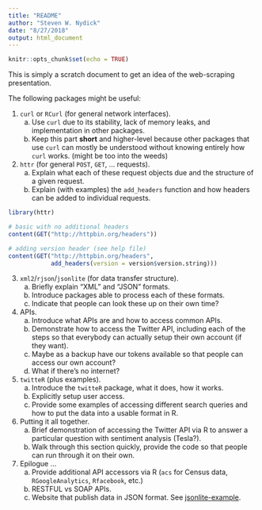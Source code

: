 ```yaml
---
title: "README"
author: "Steven W. Nydick"
date: "8/27/2018"
output: html_document
---
```


```r
knitr::opts_chunk$set(echo = TRUE)
```

This is simply a scratch document to get an idea of the web-scraping presentation.

The following packages might be useful:

1. `curl` or `RCurl` (for general network interfaces).
    a. Use `curl` due to its stability, lack of memory leaks, and implementation
       in other packages.
    b. Keep this part **short** and higher-level because other packages that use
       `curl` can mostly be understood without knowing entirely how `curl` works.
       (might be too into the weeds)
2. `httr` (for general `POST`, `GET`, ... requests).
    a. Explain what each of these request objects due and the structure of
       a given request.
    b. Explain (with examples) the `add_headers` function and how headers
       can be added to individual requests.
       
```r
library(httr)

# basic with no additional headers
content(GET("http://httpbin.org/headers"))

# adding version header (see help file)
content(GET("http://httpbin.org/headers",
            add_headers(version = version$version.string)))
```

3. `xml2`/`rjson`/`jsonlite` (for data transfer structure).
    a. Briefly explain "XML" and "JSON" formats.
    b. Introduce packages able to process each of these formats.
    c. Indicate that people can look these up on their own time?
4. APIs.
    a. Introduce what APIs are and how to access common APIs.
    b. Demonstrate how to access the Twitter API, including each of the steps
       so that everybody can actually setup their own account (if they want).
    c. Maybe as a backup have our tokens available so that people can access
       our own account?
    d. What if there's no internet?
5. `twitteR` (plus examples).
    a. Introduce the `twitteR` package, what it does, how it works.
    b. Explicitly setup user access.
    c. Provide some examples of accessing different search queries and how
       to put the data into a usable format in R.
6. Putting it all together.
    a. Brief demonstration of accessing the Twitter API via R to answer a
       particular question with sentiment analysis (Tesla?).
    b. Walk through this section quickly, provide the code so that people can
       run through it on their own.
7. Epilogue ...
    a. Provide additional API accessors via R (`acs` for Census data,
       `RGoogleAnalytics`, `Rfacebook`, etc.)
    b. RESTFUL vs SOAP APIs.
    c. Website that publish data in JSON format.
       See [jsonlite-example](https://cran.r-project.org/web/packages/jsonlite/vignettes/json-apis.html).
